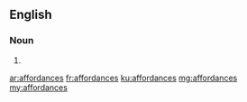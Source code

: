 ==English==

===Noun===
{{head|en}}

# {{plural of|affordance}}

[[ar:affordances]]
[[fr:affordances]]
[[ku:affordances]]
[[mg:affordances]]
[[my:affordances]]